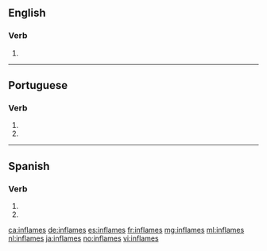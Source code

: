 {{also|inflamés|in flames}}
==English==

===Verb===
{{head|en|verb form}}

# {{en-third-person singular of|inflame}}

----

==Portuguese==

===Verb===
{{pt-verb-form}}

# {{pt-verb form of|inflamar|ar|subjunctive|present|singular|second}}
# {{pt-verb form of|inflamar|ar|imperative|negative|singular|second}}

----

==Spanish==

===Verb===
{{head|es|verb form}}

# {{es-verb form of|ending=ar|mood=imperative|sense=negative|pers=2|formal=no|number=singular|inflamar}}
# {{es-verb form of|ending=ar|mood=subjunctive|tense=present|pers=2|formal=no|number=singular|inflamar}}

[[ca:inflames]]
[[de:inflames]]
[[es:inflames]]
[[fr:inflames]]
[[mg:inflames]]
[[ml:inflames]]
[[nl:inflames]]
[[ja:inflames]]
[[no:inflames]]
[[vi:inflames]]